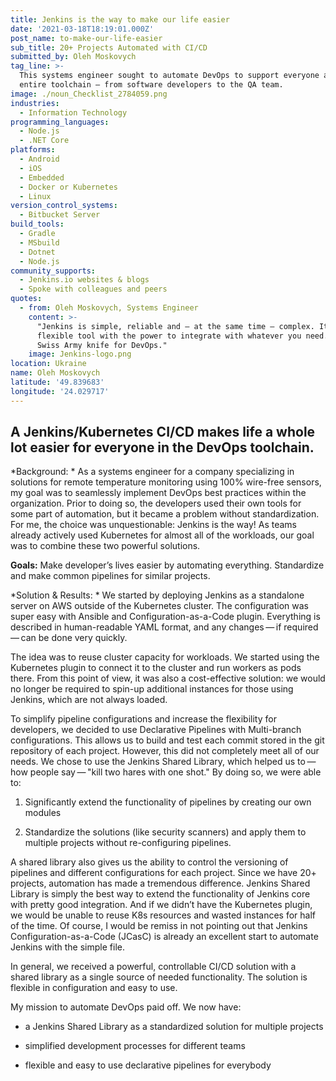 ```yaml
---
title: Jenkins is the way to make our life easier
date: '2021-03-18T18:19:01.000Z'
post_name: to-make-our-life-easier
sub_title: 20+ Projects Automated with CI/CD
submitted_by: Oleh Moskovych
tag_line: >-
  This systems engineer sought to automate DevOps to support everyone across the
  entire toolchain — from software developers to the QA team.
image: ./noun_Checklist_2784059.png
industries:
  - Information Technology
programming_languages:
  - Node.js
  - .NET Core
platforms:
  - Android
  - iOS
  - Embedded
  - Docker or Kubernetes
  - Linux
version_control_systems:
  - Bitbucket Server
build_tools:
  - Gradle
  - MSbuild
  - Dotnet
  - Node.js
community_supports:
  - Jenkins.io websites & blogs
  - Spoke with colleagues and peers
quotes:
  - from: Oleh Moskovych, Systems Engineer
    content: >-
      "Jenkins is simple, reliable and — at the same time — complex. It’s a very
      flexible tool with the power to integrate with whatever you need. It's the
      Swiss Army knife for DevOps."
    image: Jenkins-logo.png
location: Ukraine
name: Oleh Moskovych
latitude: '49.839683'
longitude: '24.029717'
---
```

## A Jenkins/Kubernetes CI/CD makes life a whole lot easier for everyone in the DevOps toolchain.

\*Background: \* As a systems engineer for a company specializing in solutions for remote temperature monitoring using 100% wire-free sensors, my goal was to seamlessly implement DevOps best practices within the organization. Prior to doing so, the developers used their own tools for some part of automation, but it became a problem without standardization. For me, the choice was unquestionable: Jenkins is the way! As teams already actively used Kubernetes for almost all of the workloads, our goal was to combine these two powerful solutions.

**Goals:** Make developer’s lives easier by automating everything. Standardize and make common pipelines for similar projects.

<Testimonal idx="0" />

\*Solution & Results: \* We started by deploying Jenkins as a standalone server on AWS outside of the Kubernetes cluster. The configuration was super easy with Ansible and Configuration-as-a-Code plugin. Everything is described in human-readable YAML format, and any changes — if required — can be done very quickly.

The idea was to reuse cluster capacity for workloads. We started using the Kubernetes plugin to connect it to the cluster and run workers as pods there. From this point of view, it was also a cost-effective solution: we would no longer be required to spin-up additional instances for those using Jenkins, which are not always loaded.

To simplify pipeline configurations and increase the flexibility for developers, we decided to use Declarative Pipelines with Multi-branch configurations. This allows us to build and test each commit stored in the git repository of each project. However, this did not completely meet all of our needs. We chose to use the Jenkins Shared Library, which helped us to — how people say — "kill two hares with one shot." By doing so, we were able to:

1.  Significantly extend the functionality of pipelines by creating our own modules

2.  Standardize the solutions (like security scanners) and apply them to multiple projects without re-configuring pipelines.

A shared library also gives us the ability to control the versioning of pipelines and different configurations for each project. Since we have 20+ projects, automation has made a tremendous difference. Jenkins Shared Library is simply the best way to extend the functionality of Jenkins core with pretty good integration. And if we didn’t have the Kubernetes plugin, we would be unable to reuse K8s resources and wasted instances for half of the time. Of course, I would be remiss in not pointing out that Jenkins Configuration-as-a-Code (JCasC) is already an excellent start to automate Jenkins with the simple file.

In general, we received a powerful, controllable CI/CD solution with a shared library as a single source of needed functionality. The solution is flexible in configuration and easy to use.

My mission to automate DevOps paid off. We now have:

-   a Jenkins Shared Library as a standardized solution for multiple projects

-   simplified development processes for different teams

-   flexible and easy to use declarative pipelines for everybody
